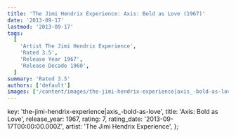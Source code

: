 ```yaml
---
title: 'The Jimi Hendrix Experience: Axis: Bold as Love (1967)'
date: '2013-09-17'
lastmod: '2013-09-17'
tags:
  [
    'Artist The Jimi Hendrix Experience',
    'Rated 3.5',
    'Release Year 1967',
    'Release Decade 1960',
  ]
summary: 'Rated 3.5'
authors: ['default']
images: ['/content/images/the-jimi-hendrix-experience|axis_-bold-as-love.jpg']
---
```


  key: 'the-jimi-hendrix-experience|axis_-bold-as-love',
  title: 'Axis: Bold as Love',
  release_year: 1967,
  rating: 7,
  rating_date: '2013-09-17T00:00:00.000Z',
  artist: 'The Jimi Hendrix Experience',
};

<MusicRating data={data} />
